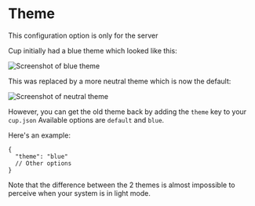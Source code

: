 

# Theme

<Callout emoji="⚠️">This configuration option is only for the server</Callout>

Cup initially had a blue theme which looked like this:

<Image alt="Screenshot of blue theme" src={blue} />

This was replaced by a more neutral theme which is now the default:

<Image alt="Screenshot of neutral theme" src={neutral} />

However, you can get the old theme back by adding the `theme` key to your `cup.json`
Available options are `default` and `blue`.

Here's an example:

```jsonc
{
  "theme": "blue"
  // Other options
}
```

Note that the difference between the 2 themes is almost impossible to perceive when your system is in light mode.
